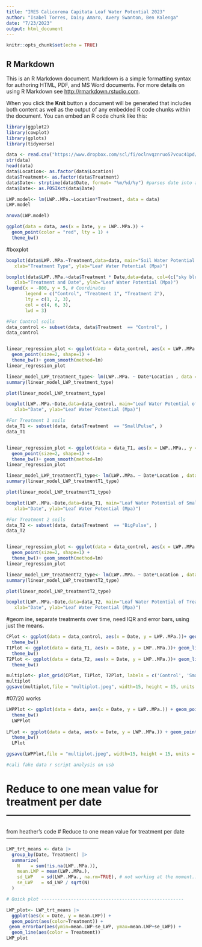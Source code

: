 ```yaml
---
title: "IRES Calicorema Capitata Leaf Water Potential 2023"
author: "Isabel Torres, Daisy Amaro, Avery Swanton, Ben Kalenga"
date: "7/23/2023"
output: html_document
---
```


```r
knitr::opts_chunk$set(echo = TRUE)
```

## R Markdown

This is an R Markdown document. Markdown is a simple formatting syntax for authoring HTML, PDF, and MS Word documents. For more details on using R Markdown see <http://rmarkdown.rstudio.com>.

When you click the **Knit** button a document will be generated that includes both content as well as the output of any embedded R code chunks within the document. You can embed an R code chunk like this:


```r

library(ggplot2)
library(cowplot)
library(gplots)
library(tidyverse)
```

```r
data <- read.csv("https://www.dropbox.com/scl/fi/oclnvqznruo57vcuc41pd/lwp.csv?rlkey=ze4l2o8mb1jgetpd4unr1c2dj&st=dnj32mhq&dl=1")
str(data)
head(data)
data$Location<- as.factor(data$Location)
data$Treatment<- as.factor(data$Treatment)
data$Date<- strptime(data$Date, format= "%m/%d/%y") #parses date into a date that R understands
data$Date<- as.POSIXct(data$Date)


```
```r
LWP.model<- lm(LWP..MPa.~Location*Treatment, data = data)
LWP.model

anova(LWP.model)

```
```r
ggplot(data = data, aes(x = Date, y = LWP..MPa.)) +
  geom_point(color = "red", lty = 1) +
  theme_bw()


```

#boxplot 
```r
boxplot(data$LWP..MPa.~Treatment,data=data, main="Soil Water Potential of surface soils",
   xlab="Treatment Type", ylab="Leaf Water Potential (Mpa)")

boxplot(data$LWP..MPa.~data$Treatment * Date,data=data, col=(c("sky blue","pink","green")), main="Leaf Water Potential of surface soils",
   xlab="Treatment and Date", ylab="Leaf Water Potential (Mpa)")
legend(x = -800, y = 5, # Coordinates
       legend = c("Control", "Treatment 1", "Treatment 2"),
       lty = c(1, 2, 3),
       col = c(4, 6, 3),
       lwd = 3)
```

```r
#For Control soils
data_control <- subset(data, data$Treatment  == "Control", )
data_control


linear_regression_plot <- ggplot(data = data_control, aes(x = LWP..MPa., y = Treatment)) +
  geom_point(size=2, shape=1) +
  theme_bw()+ geom_smooth(method=lm)
linear_regression_plot

linear_model_LWP_treatment_type<- lm(LWP..MPa. ~ Date*Location , data = data_control)
summary(linear_model_LWP_treatment_type)

plot(linear_model_LWP_treatment_type)

boxplot(LWP..MPa.~Date,data=data_control, main="Leaf Water Potential of Control Plants",
   xlab="Date", ylab="Leaf Water Potential (Mpa)")
```
```r
#For Treatment 1 soils
data_T1 <- subset(data, data$Treatment  == "SmallPulse", )
data_T1


linear_regression_plot <- ggplot(data = data_T1, aes(x = LWP..MPa., y = Treatment)) +
  geom_point(size=2, shape=1) +
  theme_bw()+ geom_smooth(method=lm)
linear_regression_plot

linear_model_LWP_treatmentT1_type<- lm(LWP..MPa. ~ Date*Location , data = data_T1)
summary(linear_model_LWP_treatmentT1_type)

plot(linear_model_LWP_treatmentT1_type)

boxplot(LWP..MPa.~Date,data=data_T1, main="Leaf Water Potential of Small Pulse Plants",
   xlab="Date", ylab="Leaf Water Potential (Mpa)")
```
```r
#For Treatment 2 soils
data_T2 <- subset(data, data$Treatment  == "BigPulse", )
data_T2


linear_regression_plot <- ggplot(data = data_control, aes(x = LWP..MPa., y = Treatment)) +
  geom_point(size=2, shape=1) +
  theme_bw()+ geom_smooth(method=lm)
linear_regression_plot

linear_model_LWP_treatmentT2_type<- lm(LWP..MPa. ~ Date*Location , data = data_T2)
summary(linear_model_LWP_treatmentT2_type)

plot(linear_model_LWP_treatmentT2_type)

boxplot(LWP..MPa.~Date,data=data_T2, main="Leaf Water Potential of Treatment 2 Plants",
   xlab="Date", ylab="Leaf Water Potential (Mpa)")
```
#geom ine, separate treatments over time, need IQR and error bars, using just the means. 
```r
CPlot <- ggplot(data = data_control, aes(x = Date, y = LWP..MPa.))+ geom_line(color = "black", lty = 1) +
  theme_bw()
T1Plot <- ggplot(data = data_T1, aes(x = Date, y = LWP..MPa.))+ geom_line(color = "blue", lty = 1) +
  theme_bw()
T2Plot <- ggplot(data = data_T2, aes(x = Date, y = LWP..MPa.))+ geom_line(color = "red", lty = 1) +
  theme_bw()

multiplot<- plot_grid(CPlot, T1Plot, T2Plot, labels = c('Control', 'Small Pulse', 'Big Pulse'))
multiplot 
ggsave(multiplot,file = "multiplot.jpeg", width=15, height = 15, units = "in")
```
#07/20 works
```r
LWPPlot <- ggplot(data = data, aes(x = Date, y = LWP..MPa.)) + geom_point(aes(color = Treatment, shape= Treatment))
  theme_bw()
  LWPPlot
  
LPlot <- ggplot(data = data, aes(x = Date, y = LWP..MPa.)) + geom_point(aes(color = Location, shape= Treatment))
  theme_bw()
  LPlot

ggsave(LWPPlot,file = "multiplot.jpeg", width=15, height = 15, units = "in")

#cali fake data r script analysis on usb 
```
# Reduce to one mean value for treatment per date -----------------------------------------------------
from heather's code 
# Reduce to one mean value for treatment per date -----------------------------------------------------
```r
LWP_trt_means <- data |> 
  group_by(Date, Treatment) |> 
  summarize(
    N    = sum(!is.na(LWP..MPa.)),
    mean.LWP = mean(LWP..MPa.),
    sd_LWP   = sd(LWP..MPa., na.rm=TRUE), # not working at the moment...
    se_LWP   = sd_LWP / sqrt(N) 
  )

# Quick plot -----------------------------------------------------

LWP_plot<- LWP_trt_means |>
  ggplot(aes(x = Date, y = mean.LWP)) +
  geom_point(aes(color=Treatment)) +
 geom_errorbar(aes(ymin=mean.LWP-se_LWP, ymax=mean.LWP+se_LWP)) +
  geom_line(aes(color = Treatment))
LWP_plot
```
